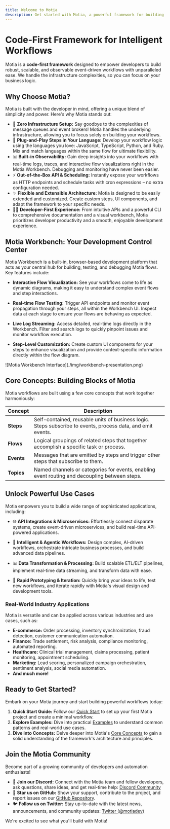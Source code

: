 ```yaml
---
title: Welcome to Motia
description: Get started with Motia, a powerful framework for building event-driven workflows
---
```


# Code-First Framework for Intelligent Workflows

Motia is a **code-first framework** designed to empower developers to build robust, scalable, and observable event-driven workflows with unparalleled ease. We handle the infrastructure complexities, so you can focus on your business logic.

## Why Choose Motia?

Motia is built with the developer in mind, offering a unique blend of simplicity and power. Here's why Motia stands out:

- 🚀 **Zero Infrastructure Setup:** Say goodbye to the complexities of message queues and event brokers! Motia handles the underlying infrastructure, allowing you to focus solely on building your workflows.
- 🔌 **Plug-and-Play Steps in Your Language:** Develop your workflow logic using the languages you love: JavaScript, TypeScript, Python, and Ruby. Mix and match languages within the same flow for ultimate flexibility.
- 📊 **Built-in Observability:** Gain deep insights into your workflows with real-time logs, traces, and interactive flow visualizations right in the Motia Workbench. Debugging and monitoring have never been easier.
- ⚡ **Out-of-the-Box API & Scheduling:** Instantly expose your workflows as HTTP endpoints and schedule tasks with cron expressions – no extra configuration needed.
- ✨ **Flexible and Extensible Architecture:** Motia is designed to be easily extended and customized. Create custom steps, UI components, and adapt the framework to your specific needs.
- 🧑‍💻 **Developer-First Experience:** From intuitive APIs and a powerful CLI to comprehensive documentation and a visual workbench, Motia prioritizes developer productivity and a smooth, enjoyable development experience.

## Motia Workbench: Your Development Control Center

Motia Workbench is a built-in, browser-based development platform that acts as your central hub for building, testing, and debugging Motia flows. Key features include:

- **Interactive Flow Visualization:** See your workflows come to life as dynamic diagrams, making it easy to understand complex event flows and step interactions.

- **Real-time Flow Testing:** Trigger API endpoints and monitor event propagation through your steps, all within the Workbench UI. Inspect data at each stage to ensure your flows are behaving as expected.

- **Live Log Streaming:** Access detailed, real-time logs directly in the Workbench. Filter and search logs to quickly pinpoint issues and monitor workflow execution.

- **Step-Level Customization:** Create custom UI components for your steps to enhance visualization and provide context-specific information directly within the flow diagram.

<div className="my-8">![Motia Workbench Interface](./img/workbench-presentation.png)</div>

## Core Concepts: Building Blocks of Motia

Motia workflows are built using a few core concepts that work together harmoniously:

| Concept    | Description                                                                                                 |
| ---------- | ----------------------------------------------------------------------------------------------------------- |
| **Steps**  | Self-contained, reusable units of business logic. Steps subscribe to events, process data, and emit events. |
| **Flows**  | Logical groupings of related steps that together accomplish a specific task or process.                     |
| **Events** | Messages that are emitted by steps and trigger other steps that subscribe to them.                          |
| **Topics** | Named channels or categories for events, enabling event routing and decoupling between steps.               |

## Unlock Powerful Use Cases

Motia empowers you to build a wide range of sophisticated applications, including:

- 🌐 **API Integrations & Microservices:** Effortlessly connect disparate systems, create event-driven microservices, and build real-time API-powered applications.

- 🤖 **Intelligent & Agentic Workflows:** Design complex, AI-driven workflows, orchestrate intricate business processes, and build advanced data pipelines.

- 📊 **Data Transformation & Processing:** Build scalable ETL/ELT pipelines, implement real-time data streaming, and transform data with ease.

- 🚀 **Rapid Prototyping & Iteration:** Quickly bring your ideas to life, test new workflows, and iterate rapidly with Motia's visual design and development tools.

### Real-World Industry Applications

Motia is versatile and can be applied across various industries and use cases, such as:

- **E-commerce:** Order processing, inventory synchronization, fraud detection, customer communication automation.
- **Finance:** Trade settlement, risk analysis, compliance monitoring, automated reporting.
- **Healthcare:** Clinical trial management, claims processing, patient monitoring, appointment scheduling.
- **Marketing:** Lead scoring, personalized campaign orchestration, sentiment analysis, social media automation.
- **And much more!**

## Ready to Get Started?

Embark on your Motia journey and start building powerful workflows today:

1.  **Quick Start Guide:** Follow our [Quick Start](/docs/getting-started/quick-start) to set up your first Motia project and create a minimal workflow.
2.  **Explore Examples:** Dive into practical [Examples](/docs/examples) to understand common patterns and real-world use cases.
3.  **Dive into Concepts:** Delve deeper into Motia's [Core Concepts](/docs/getting-started/core-concepts) to gain a solid understanding of the framework's architecture and principles.

## Join the Motia Community

Become part of a growing community of developers and automation enthusiasts!

- 💬 **Join our Discord:** Connect with the Motia team and fellow developers, ask questions, share ideas, and get real-time help: [Discord Community](https://discord.gg/nJFfsH5d6v)
- 🐙 **Star us on GitHub:** Show your support, contribute to the project, and report issues on our [GitHub Repository](https://github.com/motiadev/motia).
- 🐦 **Follow us on Twitter:** Stay up-to-date with the latest news, announcements, and community updates: [Twitter (@motiadev)](https://twitter.com/motiadev)

We're excited to see what you'll build with Motia!
